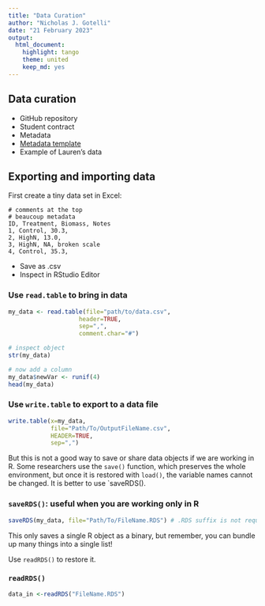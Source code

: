 ```yaml
---
title: "Data Curation"
author: "Nicholas J. Gotelli"
date: "21 February 2023"
output: 
  html_document: 
    highlight: tango
    theme: united
    keep_md: yes
---
```

## Data curation
* GitHub repository   
* Student contract   
* Metadata   
* [Metadata template](https://gotellilab.github.io/Bio381/Scripts/Feb02/ExcelDataTemplate.xlsx)   
* Example of Lauren's data 

## Exporting and importing data

First create a tiny data set in Excel:
```
# comments at the top
# beaucoup metadata
ID, Treatment, Biomass, Notes
1, Control, 30.3, 
2, HighN, 13.0, 
3, HighN, NA, broken scale
4, Control, 35.3,
```
- Save as .csv
- Inspect in RStudio Editor

### Use `read.table` to bring in data
```r
my_data <- read.table(file="path/to/data.csv",
                    header=TRUE,
                    sep=",",
                    comment.char="#")

# inspect object
str(my_data)

# now add a column
my_data$newVar <- runif(4)
head(my_data)
```

### Use `write.table` to export to a data file

```r

write.table(x=my_data,
            file="Path/To/OutputFileName.csv",
            HEADER=TRUE,
            sep=",")
```



But this is not a good way to save or share data objects if we are working in R. Some researchers use the `save()` function, which preserves the whole environment, but once it is restored with `load()`, the variable names cannot be changed. It is better to use `saveRDS().

### `saveRDS()`: useful when you are working only in R
```r
saveRDS(my_data, file="Path/To/FileName.RDS") # .RDS suffix is not required, but good for clarity
```

This only saves a single R object as a binary, but remember, you can bundle up many things into a single list!

Use `readRDS()` to restore it.

### `readRDS()`
```r
data_in <-readRDS("FileName.RDS") 
```


